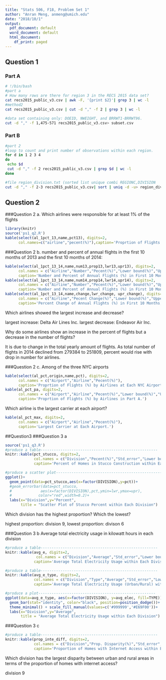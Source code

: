 ```yaml
---
title: "Stats 506, F18, Problem Set 1"
author: "Anran Meng, anmeng@umich.edu"
date: "2018/10/1"
output:
  pdf_document: default
  word_document: default
  html_document:
    df_print: paged
---
```


## Question 1
### Part A
```sh
# !/bin/bash
#part a
# How many rows are there for region 3 in the RECS 2015 data set?
cat recs2015_public_v3.csv | awk -F, '{print $2}'| grep 3 | wc -l
#method2
cat recs2015_public_v3.csv | cut -d "," -f 2 | grep 3 | wc -l

#data set containing only: DOEID, NWEIGHT, and BRRWT1-BRRWT96.
cut -d "," -f 1,475-571 recs2015_public_v3.csv> subset.csv
```

### Part B
```sh
#part 2
#loop to count and print number of observations within each region.
for d in 1 2 3 4
do
 echo $d
 cut -d "," -f 2 recs2015_public_v3.csv | grep $d | wc -l
done

#file region_division.txt (sorted list unique combi REGIONC,DIVISION
cut -d "," -f 2-3 recs2015_public_v3.csv| sort | uniq -d -u> region_division.txt
```
\pagebreak

## Question 2
###Question 2 a.
Which airlines were responsible for at least 1% of the flights

```r
library(knitr)
source('ps1_q2.R')
kable(select(al_1pct_13,name,pct13), digits=2, 
      col.names=c("airline","pecent(%)"),caption='Proprtion of Flights by Airlines Over 1%.')
```


###Question 2 b.
number and percent of annual flights in the first 10 months of 2013 and the first 10 months of 2014: 

```r
kable(select(al_1pct_13_14,name,num13,prop13,lwr13,upr13), digits=2, 
      col.names = c("Airline","Number","Pecent(%)","Lower bound(%)","Upper bound(%)"),
      caption='Number and Percent of Annual Flights (%) in First 10 Months, 2013.')  
kable(select(al_1pct_13_14,name,num14,prop14,lwr14,upr14), digits=2, 
      col.names = c("Airline","Number","Pecent(%)","Lower bound(%)","Upper bound(%)"),
      caption='Number and Percent of Annual Flights (%) in First 10 Months, 2014.')  
kable(select(al_1pct_13_14,name,change,lwr_change, upr_change), digits=2, 
      col.names = c("Airline","Pecent Change(%)","Lower bound(%)","Upper bound(%)"),
      caption='Percent Change of Annual Flights (%) in First 10 Months, 2013-2014.')  

```

Which airlines showed the largest increase and decrease?

largest increase: Delta Air Lines Inc.
largest decrease: Endeavor Air Inc.

Why do some airlines show an increase in the percent of flights but a decrease in the number of flights?

It is due to change in the total yearly amount of flights. As total number of flights in
2014 declined from 279384 to 251809, percent would rise with drop in number for airlines.   


###Question 2 c.
Among of the three NYC airports
```r
kable(select(al_pct,origin,name,pct), digits=2, 
      col.names = c("Airport","Airline","Pecent(%)"),
      caption='Proprtion of Flights (%) by Airlines at Each NYC Airports.')
kable(al_pct_pa, digits=2, 
      col.names = c("Airport","Airline","Pecent(%)","Lower bound(%)","Upper bound(%)"),
      caption='Proprtion of Flights (%) by Airlines in Part A.')
```

Which airline is the largest carrier at each airport?

```r
kable(al_pct_max, digits=2, 
      col.names = c("Airport","Airline","Pecent(%)"),
      caption='Largest Carrier at Each Airport.')
```

\pagebreak


##Question3
###Question 3 a
```r
source('ps1_q3.R')
#produce a table-----------------------------------------------------
knitr::kable(pct_stucco, digits=2, 
             col.names = c("Division","Pecent(%)","Std_error","Lower bound(%)","Upper bound(%)"),
             caption='Percent of Homes in Stucco Construction within Each Division.')

#produce a scatter plot-----------------------------------------------------
ggplot()+
  geom_point(data=pct_stucco,aes(x=factor(DIVISION),y=pct))+
  #geom_errorbar(data=pct_stucco,
  #             aes(x=factor(DIVISION),pct,ymin=lwr,ymax=upr),
  #            color="red",width=0.2)+
  labs(x="Division",y="Percent",
       title = "Scatter Plot of Stucco Percent within Each Division")
```

Which division has the highest proportion? Which the lowest?

highest proportion: division 9, 
lowest proportion: divison 6

###Question 3 b
Average total electricity usage in kilowatt hours in each division
```r
#produce a table-----------------------------------------------------
knitr::kable(avg_e, digits=2, 
              col.names = c("Division","Average","Std_error","Lower bound","Upper bound"),
             caption='Average Total Electricity Usage within Each Division.')
```

```r
#produce a table-----------------------------------------------------
knitr::kable(avg_e_type, digits=2, 
             col.names = c("Division","Type","Average","Std_error","Lower bound","Upper bound"),
             caption='Average Total Electricity Usage (Urban/Rural) within Each Division.')

#produce a plot-----------------------------------------------------
ggplot(data=avg_e_type, aes(x=factor(DIVISION), y=avg_elec, fill=TYPE)) +
  geom_bar(stat="identity", color="black", position=position_dodge())+
  theme_minimal() + scale_fill_manual(values=c('#999999','#E69F00'))+
  labs(x="Division",y="Average",
       title = "Average Total Electricity Usage within Each Division")
```

###Question 3 c
```r
#produce a table-----------------------------------------------------
knitr::kable(prop_inte_diff, digits=2, 
             col.names = c("Division","Prop. Disparity(%)","Std_error","Lower bound(%)","Upper bound(%)"),
             caption='Proportion of Homes with Internet Access within Each Division.')
```

Which division has the largest disparity between urban and rural areas in terms of the proportion of homes with internet access?

division 9

